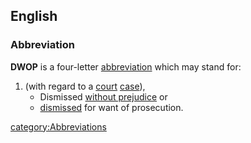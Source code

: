 ==English==

===Abbreviation===
'''DWOP''' is a four-letter [[abbreviation]] which may stand for:
# (with regard to a [[court]] [[case]]),
#* Dismissed [[without prejudice]] or 
#* [[dismiss]]ed for want of prosecution.

{{stub}}
[[category:Abbreviations]]